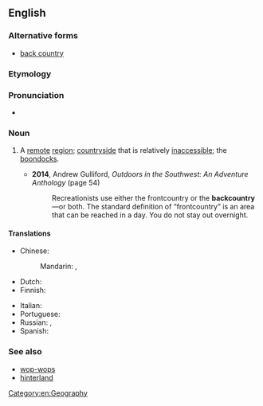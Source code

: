 {{also|back country}}
==English==
{{wikipedia}}

===Alternative forms===
* [[back country]]

===Etymology===
{{compound|en|back|country}}

===Pronunciation===
* {{IPA|en|/ˈbækˌkʌntri/}}

===Noun===
{{en-noun|~}}

# A [[remote]] [[region]]; [[countryside]] that is relatively [[inaccessible]]; the [[boondock]]s.
#: {{cot|en|frontcountry}}
#* '''2014''', Andrew Gulliford, ''Outdoors in the Southwest: An Adventure Anthology'' (page 54)
#*: Recreationists use either the frontcountry or the '''backcountry'''—or both. The standard definition of “frontcountry” is an area that can be reached in a day. You do not stay out overnight.

====Translations====
{{trans-top|remote region}}
* Chinese:
*: Mandarin: {{t+|cmn|窮鄉僻壤|sc=Hani}}, {{t+|cmn|穷乡僻壤|tr=qióngxiāngpìrǎng|sc=Hani}}
* Dutch: {{t-needed|nl}}
* Finnish: {{t+|fi|syrjäseutu}}
{{trans-mid}}
* Italian: {{t|it|[[entroterra]] [[rurale]]|f}}
* Portuguese: {{t+|pt|mato|m}}
* Russian: {{t+|ru|захолу́стье|n}}, {{t+|ru|глуби́нка|f}}
* Spanish: {{t|es|andurriales}}
{{trans-bottom}}

===See also===
* [[wop-wops]]
* [[hinterland]]

[[Category:en:Geography]]